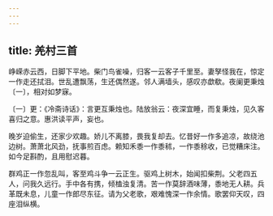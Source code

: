 ```yaml
---
---
---
```

title: 羌村三首
---




峥嵘赤云西，日脚下平地。柴门鸟雀噪，归客一云客子千里至。妻孥怪我在，惊定一作走还拭泪。世乱遭飘荡，生还偶然遂。邻人满墙头，感叹亦歔欷。夜阑更秉烛〔一〕，相对如梦寐。

〔一〕更：《冷斋诗话》：言更互秉烛也。陆放翁云：夜深宜睡，而复秉烛，见久客喜归之意。惠洪读平声，妄也。

晚岁迫偷生，还家少欢趣。娇儿不离膝，畏我复却去。忆昔好一作多追凉，故绕池边树。萧萧北风劲，抚事煎百虑。赖知禾黍一作黍秫，一作黍稌收，已觉糟床注。如今足斟酌，且用慰迟暮。

群鸡正一作忽乱叫，客至鸡斗争一云正生。驱鸡上树木，始闻扣柴荆。父老四五人，问我久远行。手中各有携，倾榼浊复清。苦一作莫辞酒味薄，黍地无人耕。兵革既未息，儿童一作郎尽东征。请为父老歌，艰难愧深一作余情。歌罢仰天叹，四座泪纵横。